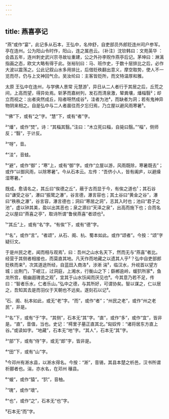 ```yaml
---
---
---
```

title: 燕喜亭记
---







“燕”或作“宴”，此记多从石本，王弘中，名仲舒，自吏部员外郎贬连州司户参军。亭在连州。公为阳山令时作，阳山，连之属邑云。〔补注〕沈钦韩曰：文苑英华 ：会昌五年，连州刺史武兴宗寻故址重建，公之外孙李贶作燕亭后记。茅坤曰：淋漓指画之态，欧文大略有得于此。张裕钊曰：马、班作史，于数十层排比之后，必作大波以震荡之。公此记叙山水多用排比，后借贬秩翻出意义，摩空取势，使人不一览而尽，仍与上文神回气合。吴汝纶曰：主客皆贬所，而文特温厚和雅。

太原 王弘中在连州，与学佛人景常 元慧游¹，异日从二人者行于其居之后，丘荒之间，上高而望，得异处焉。斩茅而嘉树列，发石而清泉激，辇粪壤，燔椔翳²；却立而视之：出者突然成丘，陷者呀然成谷³，洼者为池⁴，而缺者为洞；若有鬼神异物阴来相之。自是弘中与二人者晨往而夕忘归焉，乃立屋以避风雨寒暑⁵。

¹“佛”下，或有“之”字。“慧”下，或有“者”字。

²“燔”，或作“焚”。诗：“其椔其翳。”注曰：“木立死曰椔，自毙曰翳。”“椔”，侧师反；“翳”，于计反。

³“呀”，音。

⁴“洼”，音蛙。

⁵“避”，或作“御”；“寒”上，或有“御”字。或作“立屋以游，风雨既除，寒暑既去”；或作“以御风雨，以除寒暑”。今从石本云。左传：“吾侪小人，皆有阖庐，以避燥湿寒暑。”

既成，愈请名之，其丘曰“俟德之丘”，蔽于古而显于今，有俟之道也¹；其石谷曰“谦受之谷”，瀑曰“振鹭之瀑”，谷言德，瀑言容也；其土谷曰“黄金之谷”，瀑曰“秩秩之瀑”，谷言容，瀑言德也；洞曰“寒居之洞”，志其入时也；池曰“君子之池”，虚以钟其美，盈以出其恶也；泉之源曰“天泽之泉”，出高而施下也；合而名之以屋曰“燕喜之亭”，取诗所谓“鲁侯燕喜”者颂也²。

¹“其丘”上，或有“名”字。“有俟”下，或有“德”字。

²“名”，或作“言”。“者颂”，从石、阁、杭、蜀本如此。或作“颂者”。今按：“颂”字疑衍文。

于是州民之老，闻而相与观焉¹，曰：吾州之山水名天下，然而无与“燕喜”者比。经营于其侧者相接也，而莫直其地。凡天作而地藏之以遗其人乎²？弘中自吏部郎贬秩而来³，次其道途所经，自蓝田入商洛⁴，涉淅 湍⁵，临汉水，升岘首以望方城；出荆门，下岷江，过洞庭，上湘水，行衡山之下；繇郴逾岭，蝯狖所家⁶，鱼龙所宫，极幽遐瑰诡之观⁷，宜其于山水饫闻而厌见也⁸。今其意乃若不足，传曰：“智者乐水，仁者乐山。”弘中之德，与其所好，可谓协矣。智以谋之，仁以居之，吾知其去是而羽仪于天朝也不远矣。遂刻石以记⁹。

¹石、阁、杭本如此，或无“老”字。“而”，或作“者”；“州民之老”，或作“州之老民”，非是。

²“名”下，或有“于”字。“其侧”，石本无“其”字。“直”，或作“多”，或作“宜”，皆非是。“直”，音值，当也。史记：“樗里子墓正直其北。”匈奴传：“诸将居东方直上谷。”或读如字。“地藏”，石本无“地”字。“其人”，石本无“其”字。

³“部”下，或有“侍”字，或无“郎”字，皆非是。

⁴“田”下，或有“山”字。

⁵今邓州有淅水县，以淅水得名。今按：“淅”，音锡，其县本楚之析邑，汉书所谓析郦者也。湍，亦水名，在邓州 穰县。

⁶“蝯”，或作“猿”。“狖”，音柚。

⁷“瑰”，或作“瓌”。

⁸“也”，或作“之”，石本无“也”字。

⁹石本无“而”字。